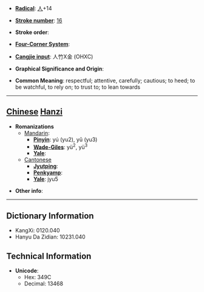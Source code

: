 * '''[[Wiktionary:Chinese radical index| Radical]]''': [[Wiktionary:Chinese radical index 人|人]]+14

* '''[[Wiktionary:Chinese total strokes index|Stroke number]]''': [[Wiktionary:Chinese total strokes index 16|16]]

* '''Stroke order''': 

* '''[[Wiktionary:Chinese four corner index|Four-Corner System]]''': 

* '''[[Wiktionary:Chinese Cangjie index|Cangjie input]]''': 人竹X金 (OHXC)

* '''Graphical Significance and Origin''': 

* '''Common Meaning''': respectful; attentive, carefully; cautious; to heed; to be watchful, to rely on; to trust to; to lean towards

----

== [[Chinese]] [[Hanzi]] ==

* '''Romanizations'''
** [[Mandarin]]:
*** '''[[Pinyin]]''': yú (yu2), yǔ (yu3)
*** '''[[Wade-Giles]]''': yü<sup>2</sup>, yü<sup>3</sup>
*** '''[[Yale]]''': 
**[[Cantonese]]
***'''[[Jyutping]]''':
***'''[[Penkyamp]]''': 
***'''[[Yale]]''': jyu5

* '''Other info''': 

----

== Dictionary Information ==

* KangXi: 0120.040
* Hanyu Da Zidian: 10231.040

== Technical Information ==

* '''Unicode''':
** Hex: 349C
** Decimal: 13468